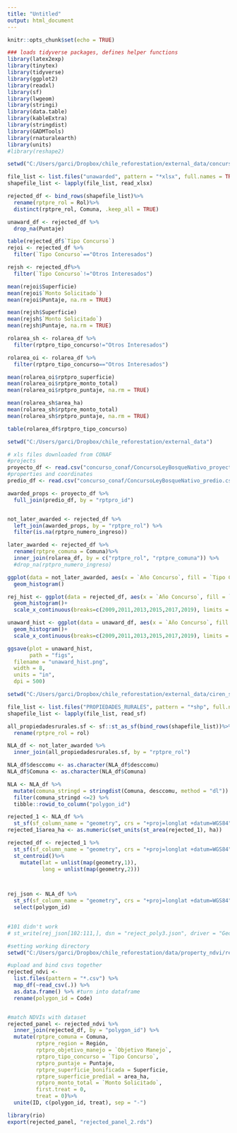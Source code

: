 ```yaml
---
title: "Untitled"
output: html_document
---
```


```r
knitr::opts_chunk$set(echo = TRUE)
```

```r
### loads tidyverse packages, defines helper functions
library(latex2exp)
library(tinytex)
library(tidyverse)
library(ggplot2)
library(readxl)
library(sf)
library(lwgeom)
library(stringi)
library(data.table)
library(kableExtra)
library(stringdist)
library(GADMTools)
library(rnaturalearth)
library(units)
#library(reshape2)

```


```r

setwd("C:/Users/garci/Dropbox/chile_reforestation/external_data/concurso_conaf")

file_list <- list.files("unawarded", pattern = "*xlsx", full.names = TRUE)
shapefile_list <- lapply(file_list, read_xlsx)

rejected_df <- bind_rows(shapefile_list)%>%
  rename(rptpre_rol = Rol)%>%
  distinct(rptpre_rol, Comuna, .keep_all = TRUE)

unaward_df <- rejected_df %>%
  drop_na(Puntaje)

table(rejected_df$`Tipo Concurso`)
rejoi <- rejected_df %>%
  filter(`Tipo Concurso`=="Otros Interesados")

rejsh <- rejected_df%>%
  filter(`Tipo Concurso`!="Otros Interesados")

mean(rejoi$Superficie)
mean(rejoi$`Monto Solicitado`)
mean(rejoi$Puntaje, na.rm = TRUE)

mean(rejsh$Superficie)
mean(rejsh$`Monto Solicitado`)
mean(rejsh$Puntaje, na.rm = TRUE)

rolarea_sh <- rolarea_df %>%
  filter(rptpro_tipo_concurso!="Otros Interesados")

rolarea_oi <- rolarea_df %>%
  filter(rptpro_tipo_concurso=="Otros Interesados")

mean(rolarea_oi$rptpro_superficie)
mean(rolarea_oi$rptpre_monto_total)
mean(rolarea_oi$rptpro_puntaje, na.rm = TRUE)

mean(rolarea_sh$area_ha)
mean(rolarea_sh$rptpre_monto_total)
mean(rolarea_sh$rptpro_puntaje, na.rm = TRUE)

table(rolarea_df$rptpro_tipo_concurso)

```


```r

setwd("C:/Users/garci/Dropbox/chile_reforestation/external_data")

# xls files downloaded from CONAF
#projects
proyecto_df <- read.csv("concurso_conaf/ConcursoLeyBosqueNativo_proyecto.csv")
#properties and coordinates
predio_df <- read.csv("concurso_conaf/ConcursoLeyBosqueNativo_predio.csv")

awarded_props <- proyecto_df %>%
  full_join(predio_df, by = "rptpro_id")


not_later_awarded <- rejected_df %>%
  left_join(awarded_props, by = "rptpre_rol") %>%
  filter(is.na(rptpro_numero_ingreso)) 

later_awarded <- rejected_df %>%
  rename(rptpre_comuna = Comuna)%>%
  inner_join(rolarea_df, by = c("rptpre_rol", "rptpre_comuna")) %>%
  #drop_na(rptpro_numero_ingreso)

ggplot(data = not_later_awarded, aes(x = `Año Concurso`, fill = `Tipo Concurso`)) + 
  geom_histogram()

rej_hist <- ggplot(data = rejected_df, aes(x = `Año Concurso`, fill = `Tipo Concurso`), binwidth = 1)+ 
  geom_histogram()+
  scale_x_continuous(breaks=c(2009,2011,2013,2015,2017,2019), limits = c(2009,2020))

unaward_hist <- ggplot(data = unaward_df, aes(x = `Año Concurso`, fill = `Tipo Concurso`), binwidth = 1)+ 
  geom_histogram()+
  scale_x_continuous(breaks=c(2009,2011,2013,2015,2017,2019), limits = c(2009,2020))

ggsave(plot = unaward_hist,
       path = "figs",
  filename = "unaward_hist.png",
  width = 8,
  units = "in",
  dpi = 500)
```

``` r

setwd("C:/Users/garci/Dropbox/chile_reforestation/external_data/ciren_simef")

file_list <- list.files("PROPIEDADES_RURALES", pattern = "*shp", full.names = TRUE)
shapefile_list <- lapply(file_list, read_sf)

all_propiedadesrurales.sf <- sf::st_as_sf(bind_rows(shapefile_list))%>%
  rename(rptpre_rol = rol)


```


``` r


NLA_df <- not_later_awarded %>%
  inner_join(all_propiedadesrurales.sf, by = "rptpre_rol") 

NLA_df$desccomu <- as.character(NLA_df$desccomu)
NLA_df$Comuna <- as.character(NLA_df$Comuna)

NLA <- NLA_df %>%
  mutate(comuna_stringd = stringdist(Comuna, desccomu, method = "dl")) %>%
  filter(comuna_stringd <=2) %>%
  tibble::rowid_to_column("polygon_id")

```

```r

rejected_1 <- NLA_df %>%
  st_sf(sf_column_name = "geometry", crs = "+proj=longlat +datum=WGS84")
rejected_1$area_ha <- as.numeric(set_units(st_area(rejected_1), ha))

rejected_df <- rejected_1 %>%
  st_sf(sf_column_name = "geometry", crs = "+proj=longlat +datum=WGS84") %>%
  st_centroid()%>%
    mutate(lat = unlist(map(geometry,1)),
           long = unlist(map(geometry,2))) 



rej_json <- NLA_df %>%
  st_sf(sf_column_name = "geometry", crs = "+proj=longlat +datum=WGS84")%>%
  select(polygon_id)
  

#101 didn't work
# st_write(rej_json[102:111,], dsn = "reject_poly3.json", driver = "GeoJSON")


```

``` r


#setting working directory
setwd("C:/Users/garci/Dropbox/chile_reforestation/data/property_ndvi/rejected_NDVI")

#upload and bind csvs together
rejected_ndvi <- 
  list.files(pattern = "*.csv") %>% 
  map_df(~read_csv(.)) %>%
  as.data.frame() %>% #turn into dataframe
  rename(polygon_id = Code)


#match NDVIs with dataset
rejected_panel <- rejected_ndvi %>%
  inner_join(rejected_df, by = "polygon_id") %>%
  mutate(rptpre_comuna = Comuna,
         rptpre_region = Región,
         rptpro_objetivo_manejo = `Objetivo Manejo`,
         rptpro_tipo_concurso = `Tipo Concurso`,
         rptpro_puntaje = Puntaje,
         rptpre_superficie_bonificada = Superficie,
         rptpre_superficie_predial = area_ha,
         rptpro_monto_total = `Monto Solicitado`,
         first.treat = 0,
         treat = 0)%>%
  unite(ID, c(polygon_id, treat), sep = "-") 
```

``` r
library(rio)
export(rejected_panel, "rejected_panel_2.rds")

```

